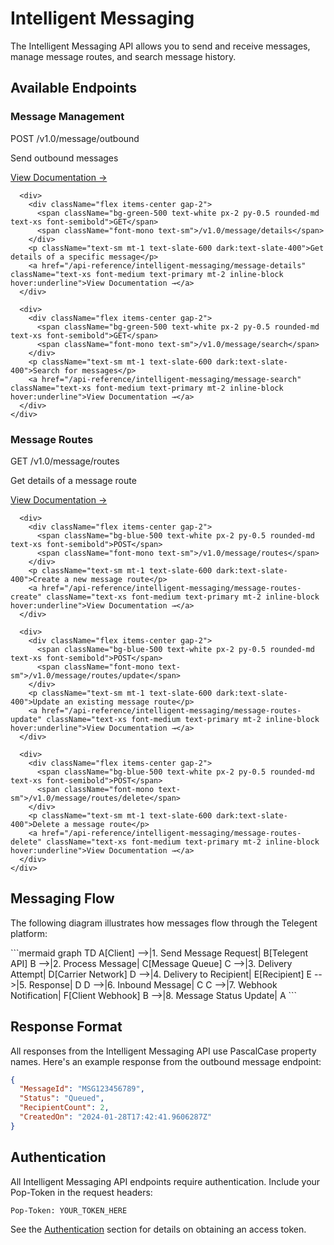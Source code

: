 # Intelligent Messaging

The Intelligent Messaging API allows you to send and receive messages, manage message routes, and search message history.

## Available Endpoints

<div className="grid grid-cols-1 gap-4 mt-6">
  <div className="border border-accent/20 rounded-lg overflow-hidden">
    <div className="bg-accent/5 px-4 py-2 border-b border-accent/20">
      <h3 className="text-base font-medium">Message Management</h3>
    </div>
    <div className="p-4 grid grid-cols-1 md:grid-cols-2 gap-4">
      <div>
        <div className="flex items-center gap-2">
          <span className="bg-blue-500 text-white px-2 py-0.5 rounded-md text-xs font-semibold">POST</span>
          <span className="font-mono text-sm">/v1.0/message/outbound</span>
        </div>
        <p className="text-sm mt-1 text-slate-600 dark:text-slate-400">Send outbound messages</p>
        <a href="/api-reference/intelligent-messaging/outbound-message" className="text-xs font-medium text-primary mt-2 inline-block hover:underline">View Documentation →</a>
      </div>
      
      <div>
        <div className="flex items-center gap-2">
          <span className="bg-green-500 text-white px-2 py-0.5 rounded-md text-xs font-semibold">GET</span>
          <span className="font-mono text-sm">/v1.0/message/details</span>
        </div>
        <p className="text-sm mt-1 text-slate-600 dark:text-slate-400">Get details of a specific message</p>
        <a href="/api-reference/intelligent-messaging/message-details" className="text-xs font-medium text-primary mt-2 inline-block hover:underline">View Documentation →</a>
      </div>
      
      <div>
        <div className="flex items-center gap-2">
          <span className="bg-green-500 text-white px-2 py-0.5 rounded-md text-xs font-semibold">GET</span>
          <span className="font-mono text-sm">/v1.0/message/search</span>
        </div>
        <p className="text-sm mt-1 text-slate-600 dark:text-slate-400">Search for messages</p>
        <a href="/api-reference/intelligent-messaging/message-search" className="text-xs font-medium text-primary mt-2 inline-block hover:underline">View Documentation →</a>
      </div>
    </div>
  </div>
  
  <div className="border border-accent/20 rounded-lg overflow-hidden">
    <div className="bg-accent/5 px-4 py-2 border-b border-accent/20">
      <h3 className="text-base font-medium">Message Routes</h3>
    </div>
    <div className="p-4 grid grid-cols-1 md:grid-cols-2 gap-4">
      <div>
        <div className="flex items-center gap-2">
          <span className="bg-green-500 text-white px-2 py-0.5 rounded-md text-xs font-semibold">GET</span>
          <span className="font-mono text-sm">/v1.0/message/routes</span>
        </div>
        <p className="text-sm mt-1 text-slate-600 dark:text-slate-400">Get details of a message route</p>
        <a href="/api-reference/intelligent-messaging/message-routes" className="text-xs font-medium text-primary mt-2 inline-block hover:underline">View Documentation →</a>
      </div>
      
      <div>
        <div className="flex items-center gap-2">
          <span className="bg-blue-500 text-white px-2 py-0.5 rounded-md text-xs font-semibold">POST</span>
          <span className="font-mono text-sm">/v1.0/message/routes</span>
        </div>
        <p className="text-sm mt-1 text-slate-600 dark:text-slate-400">Create a new message route</p>
        <a href="/api-reference/intelligent-messaging/message-routes-create" className="text-xs font-medium text-primary mt-2 inline-block hover:underline">View Documentation →</a>
      </div>
      
      <div>
        <div className="flex items-center gap-2">
          <span className="bg-blue-500 text-white px-2 py-0.5 rounded-md text-xs font-semibold">POST</span>
          <span className="font-mono text-sm">/v1.0/message/routes/update</span>
        </div>
        <p className="text-sm mt-1 text-slate-600 dark:text-slate-400">Update an existing message route</p>
        <a href="/api-reference/intelligent-messaging/message-routes-update" className="text-xs font-medium text-primary mt-2 inline-block hover:underline">View Documentation →</a>
      </div>
      
      <div>
        <div className="flex items-center gap-2">
          <span className="bg-blue-500 text-white px-2 py-0.5 rounded-md text-xs font-semibold">POST</span>
          <span className="font-mono text-sm">/v1.0/message/routes/delete</span>
        </div>
        <p className="text-sm mt-1 text-slate-600 dark:text-slate-400">Delete a message route</p>
        <a href="/api-reference/intelligent-messaging/message-routes-delete" className="text-xs font-medium text-primary mt-2 inline-block hover:underline">View Documentation →</a>
      </div>
    </div>
  </div>
</div>

## Messaging Flow

The following diagram illustrates how messages flow through the Telegent platform:

<div className="my-6">
```mermaid
graph TD
    A[Client] -->|1. Send Message Request| B[Telegent API]
    B -->|2. Process Message| C[Message Queue]
    C -->|3. Delivery Attempt| D[Carrier Network]
    D -->|4. Delivery to Recipient| E[Recipient]
    E -->|5. Response| D
    D -->|6. Inbound Message| C
    C -->|7. Webhook Notification| F[Client Webhook]
    B -->|8. Message Status Update| A
```
</div>

## Response Format

All responses from the Intelligent Messaging API use PascalCase property names. Here's an example response from the outbound message endpoint:

```json
{
  "MessageId": "MSG123456789",
  "Status": "Queued",
  "RecipientCount": 2,
  "CreatedOn": "2024-01-28T17:42:41.9606287Z"
}
```

## Authentication

All Intelligent Messaging API endpoints require authentication. Include your Pop-Token in the request headers:

```
Pop-Token: YOUR_TOKEN_HERE
```

See the [Authentication](/api-reference/authentication) section for details on obtaining an access token. 